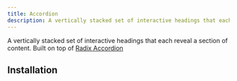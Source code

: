 ```yaml
---
title: Accordion
description: A vertically stacked set of interactive headings that each reveal a section of content. Built on top of Radix Accordion
---
```


A vertically stacked set of interactive headings that each reveal a section of content.
Built on top of [Radix Accordion](https://www.radix-ui.com/primitives/docs/components/accordion)


<Example path="ui/accordion/variants-demo" />

## Installation


<InstallationGuide path="ui/accordion" />
